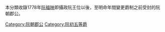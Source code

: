本分類收錄1778年[[阮福映|阮福映]]即攝政阮王位以後，至明命年間變更爵制之前受封的阮朝郡公。

[[Category:阮朝郡公|Category:阮朝郡公]]
[[Category:阮初五等爵|Category:阮初五等爵]]
